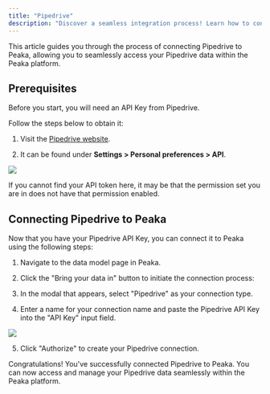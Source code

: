 ```yaml
---
title: "Pipedrive"
description: "Discover a seamless integration process! Learn how to connect Pipedrive to Peaka effortlessly for streamlined transactions."
---
```


This article guides you through the process of connecting Pipedrive to Peaka, allowing you to seamlessly access your Pipedrive data within the Peaka platform.

## Prerequisites

Before you start, you will need an API Key from Pipedrive.

Follow the steps below to obtain it:


1. Visit the [Pipedrive website](https://app.pipedrive.com/).

2. It can be found under **Settings > Personal preferences > API**.

<img src="https://cdn.peaka.com/integrations/pipedrive-1.png" />

<Note>If you cannot find your API token here, it may be that the permission set you are in does not have that permission enabled.</Note>

## Connecting Pipedrive to Peaka

Now that you have your Pipedrive API Key, you can connect it to Peaka using the following steps:

1. Navigate to the data model page in Peaka.

2. Click the "Bring your data in" button to initiate the connection process:

3. In the modal that appears, select "Pipedrive" as your connection type.

4. Enter a name for your connection name and paste the Pipedrive API Key into the "API Key" input field.

<img src="https://cdn.peaka.com/integrations/pipedrive-2.png" />

5. Click "Authorize" to create your Pipedrive connection.

Congratulations! You've successfully connected Pipedrive to Peaka. You can now access and manage your Pipedrive data seamlessly within the Peaka platform.

